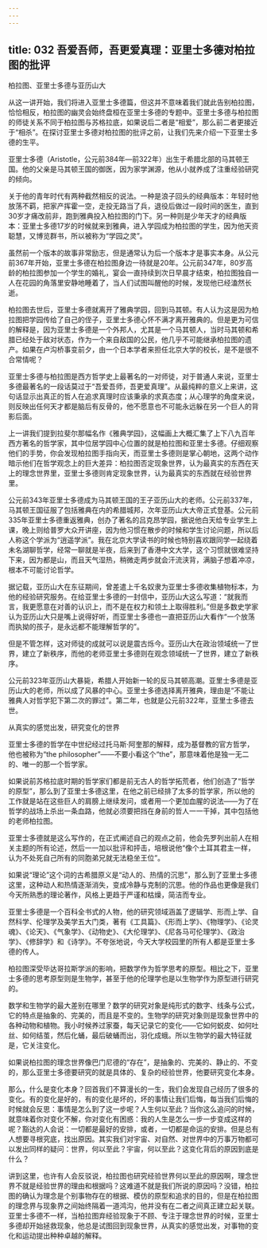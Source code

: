 ```yaml
---
---
---
```

title: 032 吾爱吾师，吾更爱真理：亚里士多德对柏拉图的批评
---







柏拉图、亚里士多德与亚历山大

从这一讲开始，我们将进入亚里士多德篇，但这并不意味着我们就此告别柏拉图，恰恰相反，柏拉图的幽灵会始终盘桓在亚里士多德的专题中。亚里士多德与柏拉图的师徒关系不同于柏拉图与苏格拉底，如果说后二者是“相爱”，那么前二者更接近于“相杀”。在探讨亚里士多德对柏拉图的批评之前，让我们先来介绍一下亚里士多德的生平。

亚里士多德（Aristotle，公元前384年—前322年）出生于希腊北部的马其顿王国。他的父亲是马其顿王国的御医，因为家学渊源，他从小就养成了注重经验研究的倾向。

关于他的青年时代有两种截然相反的说法。一种是浪子回头的经典版本：年轻时他放荡不羁，把家产挥霍一空，走投无路当了兵，退役后做过一段时间的医生，直到30岁才痛改前非，跑到雅典投入柏拉图的门下。另一种则是少年天才的经典版本：亚里士多德17岁的时候就来到雅典，进入学园成为柏拉图的学生，因为他天资聪慧，又博览群书，所以被称为“学园之灵”。

虽然前一个版本的故事非常励志，但是通常认为后一个版本才是事实本身。从公元前367年开始，亚里士多德在柏拉图身边一待就是20年。公元前347年，80岁高龄的柏拉图参加一个学生的婚礼，宴会一直持续到次日早晨才结束，柏拉图独自一人在花园的角落里安静地睡着了，当人们试图叫醒他的时候，发现他已经溘然长逝。

柏拉图去世后，亚里士多德就离开了雅典学园，回到马其顿。有人认为这是因为柏拉图把学园传给了自己的侄子，亚里士多德心怀不满才离开雅典的。但是更为可信的解释是，因为亚里士多德是一个外邦人，尤其是一个马其顿人，当时马其顿和希腊已经处于敌对状态，作为一个来自敌国的公民，他几乎不可能继承柏拉图的遗产。如果在卢沟桥事变前夕，由一个日本学者来担任北京大学的校长，是不是很不合常情呢？

亚里士多德与柏拉图是西方哲学史上最著名的一对师徒，对于普通人来说，亚里士多德最著名的一段话莫过于“吾爱吾师，吾更爱真理”。从最纯粹的意义上来讲，这句话显示出真正的哲人在追求真理时应该秉承的求真态度；从心理学的角度来说，则反映出任何天才都是脑后有反骨的，他不愿意也不可能永远躲在另一个巨人的背影后面。

上一讲我们提到拉斐尔那幅名作《雅典学园》，这幅画上大概汇集了上下八九百年西方著名的哲学家，其中位居学园中心位置的就是柏拉图和亚里士多德。仔细观察他们的手势，你会发现柏拉图手指向天，而亚里士多德则是掌心朝地，这两个动作暗示他们在哲学观念上的巨大差异：柏拉图否定现象世界，认为最真实的东西在天上的理念世界里，亚里士多德则肯定现象世界，认为最真实的东西就在经验世界里。

公元前343年亚里士多德成为马其顿王国的王子亚历山大的老师。公元前337年，马其顿王国征服了包括雅典在内的希腊城邦，次年亚历山大大帝正式登基。公元前335年亚里士多德重返雅典，创办了著名的吕克昂学园，据说他白天给专业学生上课，晚上则给普罗大众开讲座，因为他习惯在散步的时候和学生讨论问题，所以后人称这个学派为“逍遥学派”。我在北京大学读书的时候也特别喜欢跟同学一起绕着未名湖聊哲学，经常一聊就是半夜，后来到了香港中文大学，这个习惯就很难坚持下来，因为都是山，而且天气湿热，稍微走两步就会汗流浃背，满脑子想着冲凉，根本不可能讨论哲学。

据记载，亚历山大在东征期间，曾差遣上千名奴隶为亚里士多德收集植物标本，为他的经验研究服务。在给亚里士多德的一封信中，亚历山大这么写道：“就我而言，我更愿意在对善的认识上，而不是在权力和领土上取得胜利。”但是多数史学家认为亚历山大只是嘴上说得好听，而亚里士多德也一直把亚历山大看作“一个放荡而执拗的孩子，是永远都不能理解哲学的”。

但是不管怎样，这对师徒的成就可以说是震古烁今。亚历山大在政治领域统一了世界，建立了新秩序，而他的老师亚里士多德则在观念领域统一了世界，建立了新秩序。

公元前323年亚历山大暴毙，希腊人开始新一轮的反马其顿高潮。亚里士多德是亚历山大的老师，所以成了风暴的中心。亚里士多德选择离开雅典，理由是“不能让雅典人对哲学犯下第二次的罪过”。第二年，也就是公元前322年，亚里士多德去世。


从真实的感觉出发，研究变化的世界

亚里士多德的哲学在中世纪经过托马斯·阿奎那的解释，成为基督教的官方哲学，他也被称为“the philosopher”——不要小看这个“the”，那意味着他是独一无二的、唯一的那一个哲学家。

如果说前苏格拉底时期的哲学家们都是前无古人的哲学拓荒者，他们创造了“哲学的原型”，那么到了亚里士多德这里，在他之前已经排了太多的哲学家，所以他的工作就是站在这些巨人的肩膀上继续发问，或者用一个更加血腥的说法——为了在哲学的战场上杀出一条血路，他就必须要把挡在身前的哲人一一干掉，其中包括他的老师柏拉图。

亚里士多德就是这么写作的，在正式阐述自己的观点之前，他会先罗列出前人在相关主题的所有论述，然后一一加以批评和抨击，培根说他“像个土耳其君主一样，认为不处死自己所有的同胞弟兄就无法稳坐王位”。

如果说“理论”这个词的古希腊原义是“动人的、热情的沉思”，那么到了亚里士多德这里，这种动人和热情逐渐消失，变成冷静与克制的沉思。他的作品也更像是我们今天所熟悉的理论著作，风格上更趋于严谨和枯燥，简洁而专业。

亚里士多德是一个百科全书式的人物，他的研究领域涵盖了逻辑学、形而上学、自然科学、伦理学及美学五大门类，著有《工具篇》、《形而上学》、《物理学》、《论灵魂》、《论天》、《气象学》、《动物史》、《大伦理学》、《尼各马可伦理学》、《政治学》、《修辞学》和《诗学》。不夸张地说，今天大学校园里的所有人都是亚里士多德的传人。

柏拉图深受毕达哥拉斯学派的影响，把数学作为哲学思考的原型。相比之下，亚里士多德的思考原型则是生物学，甚至于他的伦理学也是以生物学作为原型进行研究的。

数学和生物学的最大差别在哪里？数学的研究对象是纯形式的数字、线条与公式，它的特点是抽象的、完美的，而且是不变的。生物学的研究对象则是现象世界中的各种动物和植物。我小时候养过家蚕，每天记录它的变化——它如何蜕皮、如何吐丝、如何结茧，然后化蛹，最后破蛹而出，羽化成蛾。所以生物学的最大特征就是，它关注变化。

如果说柏拉图的理念世界像巴门尼德的“存在”，是抽象的、完美的、静止的、不变的，那么亚里士多德要研究的就是具体的、复杂的经验世界，他要研究变化本身。

那么，什么是变化本身？回首我们不算漫长的一生，我们会发现自己经历了很多的变化。有的变化是好的，有的变化是坏的，坏的事情让我们后悔，每当我们后悔的时候就会反思：事情是怎么到了这一步呢？人生何以至此？当你这么追问的时候，就意味着你对变化不解，你对变化有困惑：我的人生是怎么一步一步变成这样的呢？豁达的人会说：一切都是最好的安排，或者，一切都是命运的安排。但是总有人想要寻根究底，找出原因。其实我们对宇宙、对自然、对世界中的万事万物都可以发出同样的疑问：世界，何以至此？宇宙，何以至此？这变化背后的原因到底是什么？

讲到这里，也许有人会反驳说，柏拉图也研究经验世界何以至此的原因啊，理念世界不就是经验世界的理由和根据吗？这难道不就是我们所说的原因吗？没错，柏拉图的确认为理念是个别事物存在的根据、模仿的原型和追求的目的，但是在柏拉图的理念界与现象界之间始终隔着一道鸿沟，他并没有在二者之间真正建立起关联。亚里士多德不一样，当柏拉图弃经验现象于不顾、专注于理念世界的时候，亚里士多德却开始拯救现象，他总是试图回到现象世界，从真实的感觉出发，对事物的变化和运动提出种种卓越的解释。